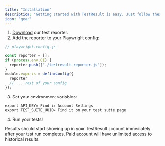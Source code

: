 ```yaml
---
title: "Installation"
description: "Getting started with TestResult is easy. Just follow these steps:"
icon: "gear"
---
```


1. [Download](https://testresult.co/downloads/testresult-reporter.zip) our test reporter.
2. Add the reporter to your Playwright config:

```js
// playwright.config.js

const reporter = [];
if (process.env.CI) {
  reporter.push(["./testresult-reporter.js"]);
}
module.exports = defineConfig({
  reporter,
  // ... rest of your config
});
```

3. Set your environment variables:

```
export API_KEY= Find in Account Settings
export TEST_SUITE_UUID= Find it on your test suite page
```

4. Run your tests!

Results should start showing up in your TestResult account immediately after your test run completes. Paid account will have unlimited access to historical results.
